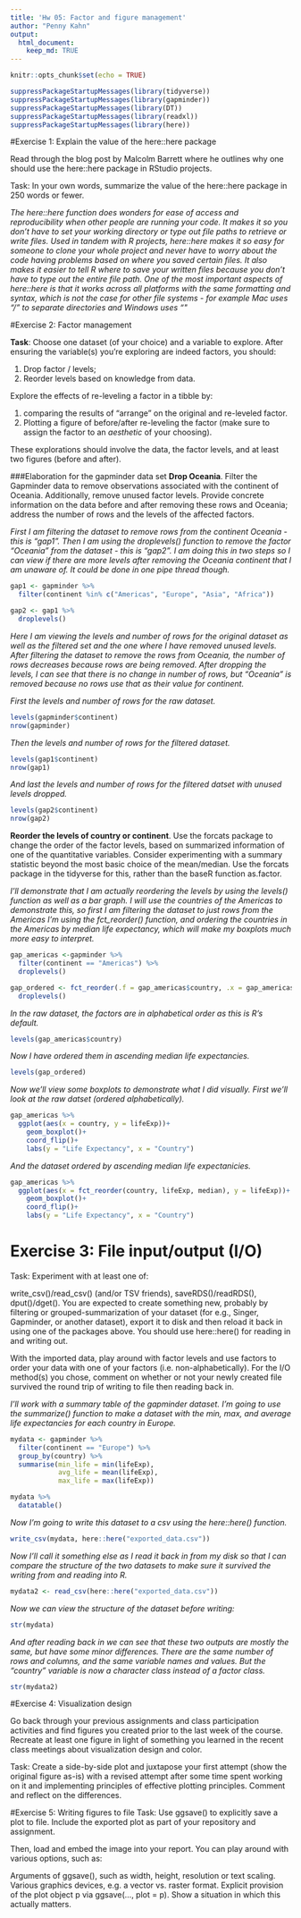 ```yaml
---
title: 'Hw 05: Factor and figure management'
author: "Penny Kahn"
output: 
  html_document:
    keep_md: TRUE
---
```


```r
knitr::opts_chunk$set(echo = TRUE)
```
```r
suppressPackageStartupMessages(library(tidyverse))
suppressPackageStartupMessages(library(gapminder))
suppressPackageStartupMessages(library(DT))
suppressPackageStartupMessages(library(readxl))
suppressPackageStartupMessages(library(here))
```


#Exercise 1: Explain the value of the here::here package

Read through the blog post by Malcolm Barrett where he outlines why one should use the here::here package in RStudio projects.

Task: In your own words, summarize the value of the here::here package in 250 words or fewer.

_The here::here function does wonders for ease of access and reproducibility when other people are running your code. It makes it so you don't have to set your working directory or type out file paths to retrieve or write files. Used in tandem with R projects, here::here makes it so easy for someone to clone your whole project and never have to worry about the code having problems based on where you saved certain files. It also makes it easier to tell R where to save your written files because you don't have to type out the entire file path. One of the most important aspects of here::here is that it works across all platforms with the same formatting and syntax, which is not the case for other file systems - for example Mac uses "/" to separate directories and Windows uses "\"_

#Exercise 2: Factor management

**Task**: Choose one dataset (of your choice) and a variable to explore. After ensuring the variable(s) you’re exploring are indeed factors, you should:

  1. Drop factor / levels;
  2. Reorder levels based on knowledge from data.

Explore the effects of re-leveling a factor in a tibble by:

  1. comparing the results of "arrange" on the original and re-leveled factor.
  2. Plotting a figure of before/after re-leveling the factor (make sure to assign the factor to an _aesthetic_ of your choosing).

These explorations should involve the data, the factor levels, and at least two figures (before and after).

###Elaboration for the gapminder data set
**Drop Oceania**. Filter the Gapminder data to remove observations associated with the continent of Oceania. Additionally, remove unused factor levels. Provide concrete information on the data before and after removing these rows and Oceania; address the number of rows and the levels of the affected factors.

_First I am filtering the dataset to remove rows from the continent Oceania - this is "gap1". Then I am using the droplevels() function to remove the factor "Oceania" from the dataset - this is "gap2". I am doing this in two steps so I can view if there are more levels after removing the Oceania continent that I am unaware of. It could be done in one pipe thread though._
```r
gap1 <- gapminder %>% 
  filter(continent %in% c("Americas", "Europe", "Asia", "Africa"))

gap2 <- gap1 %>% 
  droplevels()
```

_Here I am viewing the levels and number of rows for the original dataset as well as the filtered set and the one where I have removed unused levels. After filtering the dataset to remove the rows from Oceania, the number of rows decreases because rows are being removed. After dropping the levels, I can see that there is no change in number of rows, but "Oceania" is removed because no rows use that as their value for continent._

_First the levels and number of rows for the raw dataset._
```r
levels(gapminder$continent)
nrow(gapminder)
```

_Then the levels and number of rows for the filtered dataset._
```r
levels(gap1$continent)
nrow(gap1)
```

_And last the levels and number of rows for the filtered datset with unused levels dropped._
```r
levels(gap2$continent)
nrow(gap2)
```

**Reorder the levels of country or continent**. Use the forcats package to change the order of the factor levels, based on summarized information of one of the quantitative variables. Consider experimenting with a summary statistic beyond the most basic choice of the mean/median. Use the forcats package in the tidyverse for this, rather than the baseR function as.factor.

*I'll demonstrate that I am actually reordering the levels by using the levels() function as well as a bar graph. I will use the countries of the Americas to demonstrate this, so first I am filtering the dataset to just rows from the Americas I'm using the fct_reorder() function, and ordering the countries in the Americas by median life expectancy, which will make my boxplots much more easy to interpret.*
```r
gap_americas <-gapminder %>%
  filter(continent == "Americas") %>% 
  droplevels()

gap_ordered <- fct_reorder(.f = gap_americas$country, .x = gap_americas$lifeExp, .fun = median) %>% 
  droplevels()
```

_In the raw dataset, the factors are in alphabetical order as this is R's default._
```r
levels(gap_americas$country)
```

_Now I have ordered them in ascending median life expectancies._
```r
levels(gap_ordered)
```

_Now we'll view some boxplots to demonstrate what I did visually. First we'll look at the raw datset (ordered alphabetically)._
```r
gap_americas %>% 
  ggplot(aes(x = country, y = lifeExp))+
    geom_boxplot()+
    coord_flip()+
    labs(y = "Life Expectancy", x = "Country")
```

_And the dataset ordered by ascending median life expectanicies._
```r
gap_americas %>% 
  ggplot(aes(x = fct_reorder(country, lifeExp, median), y = lifeExp))+
    geom_boxplot()+
    coord_flip()+
    labs(y = "Life Expectancy", x = "Country")
```


# Exercise 3: File input/output (I/O)

Task: Experiment with at least one of:

write_csv()/read_csv() (and/or TSV friends),
saveRDS()/readRDS(),
dput()/dget().
You are expected to create something new, probably by filtering or grouped-summarization of your dataset (for e.g., Singer, Gapminder, or another dataset), export it to disk and then reload it back in using one of the packages above. You should use here::here() for reading in and writing out.

With the imported data, play around with factor levels and use factors to order your data with one of your factors (i.e. non-alphabetically). For the I/O method(s) you chose, comment on whether or not your newly created file survived the round trip of writing to file then reading back in.

_I'll work with a summary table of the gapminder dataset. I'm going to use the summarize() function to make a dataset with the min, max, and average life expectancies for each country in Europe._
```r
mydata <- gapminder %>%
  filter(continent == "Europe") %>% 
  group_by(country) %>% 
  summarise(min_life = min(lifeExp),
            avg_life = mean(lifeExp),
            max_life = max(lifeExp))

mydata %>% 
  datatable()
```

_Now I'm going to write this dataset to a csv using the here::here() function._
```r
write_csv(mydata, here::here("exported_data.csv"))
```

_Now I'll call it something else as I read it back in from my disk so that I can compare the structure of the two datasets to make sure it survived the writing from and reading into R._
```r
mydata2 <- read_csv(here::here("exported_data.csv"))
```

_Now we can view the structure of the dataset before writing:_
```r
str(mydata)
```

_And after reading back in we can see that these two outputs are mostly the same, but have some minor differences. There are the same number of rows and columns, and the same variable names and values. But the "country" variable is now a character class instead of a factor class._
```r
str(mydata2)
```



#Exercise 4: Visualization design

Go back through your previous assignments and class participation activities and find figures you created prior to the last week of the course. Recreate at least one figure in light of something you learned in the recent class meetings about visualization design and color.

Task: Create a side-by-side plot and juxtapose your first attempt (show the original figure as-is) with a revised attempt after some time spent working on it and implementing principles of effective plotting principles. Comment and reflect on the differences.

#Exercise 5: Writing figures to file
Task: Use ggsave() to explicitly save a plot to file. Include the exported plot as part of your repository and assignment.

Then, load and embed the image into your report. You can play around with various options, such as:

Arguments of ggsave(), such as width, height, resolution or text scaling.
Various graphics devices, e.g. a vector vs. raster format.
Explicit provision of the plot object p via ggsave(..., plot = p). Show a situation in which this actually matters.

